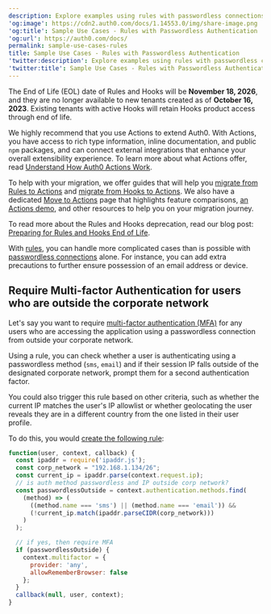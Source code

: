```yaml
---
description: Explore examples using rules with passwordless connections.
'og:image': https://cdn2.auth0.com/docs/1.14553.0/img/share-image.png
'og:title': Sample Use Cases - Rules with Passwordless Authentication
'og:url': https://auth0.com/docs/
permalink: sample-use-cases-rules
title: Sample Use Cases - Rules with Passwordless Authentication
'twitter:description': Explore examples using rules with passwordless connections.
'twitter:title': Sample Use Cases - Rules with Passwordless Authentication
---
```

<Warning>

The End of Life (EOL) date of Rules and Hooks will be **November 18, 2026**, and they are no longer available to new tenants created as of **October 16, 2023**. Existing tenants with active Hooks will retain Hooks product access through end of life.

We highly recommend that you use Actions to extend Auth0. With Actions, you have access to rich type information, inline documentation, and public `npm` packages, and can connect external integrations that enhance your overall extensibility experience. To learn more about what Actions offer, read [Understand How Auth0 Actions Work](/docs/customize/actions/actions-overview).

To help with your migration, we offer guides that will help you [migrate from Rules to Actions](/docs/customize/actions/migrate/migrate-from-rules-to-actions) and [migrate from Hooks to Actions](/docs/customize/actions/migrate/migrate-from-hooks-to-actions). We also have a dedicated [Move to Actions](https://auth0.com/extensibility/movetoactions) page that highlights feature comparisons, [an Actions demo](https://www.youtube.com/watch?v=UesFSY1klrI), and other resources to help you on your migration journey.

To read more about the Rules and Hooks deprecation, read our blog post: [Preparing for Rules and Hooks End of Life](https://auth0.com/blog/preparing-for-rules-and-hooks-end-of-life/).

</Warning>

With [rules](/docs/customize/rules), you can handle more complicated cases than is possible with [passwordless connections](/docs/authenticate/passwordless) alone. For instance, you can add extra precautions to further ensure possession of an email address or device.

## Require Multi-factor Authentication for users who are outside the corporate network

Let's say you want to require [multi-factor authentication (MFA)](/docs/secure/multi-factor-authentication) for any users who are accessing the application using a <Tooltip tip="Passwordless: Form of authentication that does not rely on a password as the first factor." cta="View Glossary" href="/docs/glossary?term=passwordless">passwordless</Tooltip> connection from outside your corporate network.

Using a rule, you can check whether a user is authenticating using a passwordless method (`sms`, `email`) and if their session IP falls outside of the designated corporate network, prompt them for a second authentication factor.

<Callout icon="file-lines" color="#0EA5E9" iconType="regular">

You could also trigger this rule based on other criteria, such as whether the current IP matches the user's IP allowlist or whether geolocating the user reveals they are in a different country from the one listed in their user profile.

</Callout>

To do this, you would [create the following rule](/docs/customize/rules/create-rules):

```javascript lines
function(user, context, callback) {
  const ipaddr = require('ipaddr.js');
  const corp_network = "192.168.1.134/26";
  const current_ip = ipaddr.parse(context.request.ip);
  // is auth method passwordless and IP outside corp network?
  const passwordlessOutside = context.authentication.methods.find(
    (method) => (
      ((method.name === 'sms') || (method.name === 'email')) && 
      (!current_ip.match(ipaddr.parseCIDR(corp_network)))
    )
  );

  // if yes, then require MFA
  if (passwordlessOutside) {
    context.multifactor = {
      provider: 'any',
      allowRememberBrowser: false
    };
  }
  callback(null, user, context);
}
```



